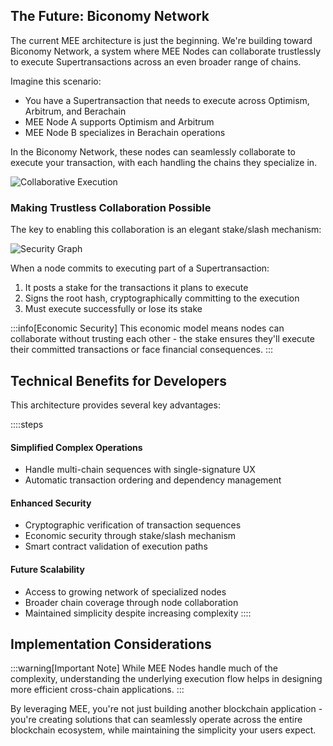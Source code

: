 ## The Future: Biconomy Network

The current MEE architecture is just the beginning. We're building toward Biconomy Network, a system where MEE Nodes can collaborate trustlessly to execute Supertransactions across an even broader range of chains.

Imagine this scenario:
- You have a Supertransaction that needs to execute across Optimism, Arbitrum, and Berachain
- MEE Node A supports Optimism and Arbitrum
- MEE Node B specializes in Berachain operations

In the Biconomy Network, these nodes can seamlessly collaborate to execute your transaction, with each handling the chains they specialize in.

![Collaborative Execution](https://i.imgur.com/eSJusML.png)

### Making Trustless Collaboration Possible

The key to enabling this collaboration is an elegant stake/slash mechanism:

![Security Graph](https://i.imgur.com/R2TCego.png)

When a node commits to executing part of a Supertransaction:
1. It posts a stake for the transactions it plans to execute
2. Signs the root hash, cryptographically committing to the execution
3. Must execute successfully or lose its stake

:::info[Economic Security]
This economic model means nodes can collaborate without trusting each other - the stake ensures they'll execute their committed transactions or face financial consequences.
:::

## Technical Benefits for Developers

This architecture provides several key advantages:

::::steps
#### **Simplified Complex Operations**
   - Handle multi-chain sequences with single-signature UX
   - Automatic transaction ordering and dependency management

#### **Enhanced Security**
   - Cryptographic verification of transaction sequences
   - Economic security through stake/slash mechanism
   - Smart contract validation of execution paths

#### **Future Scalability**
   - Access to growing network of specialized nodes
   - Broader chain coverage through node collaboration
   - Maintained simplicity despite increasing complexity
::::
## Implementation Considerations

:::warning[Important Note]
While MEE Nodes handle much of the complexity, understanding the underlying execution flow helps in designing more efficient cross-chain applications.
:::

By leveraging MEE, you're not just building another blockchain application - you're creating solutions that can seamlessly operate across the entire blockchain ecosystem, while maintaining the simplicity your users expect.